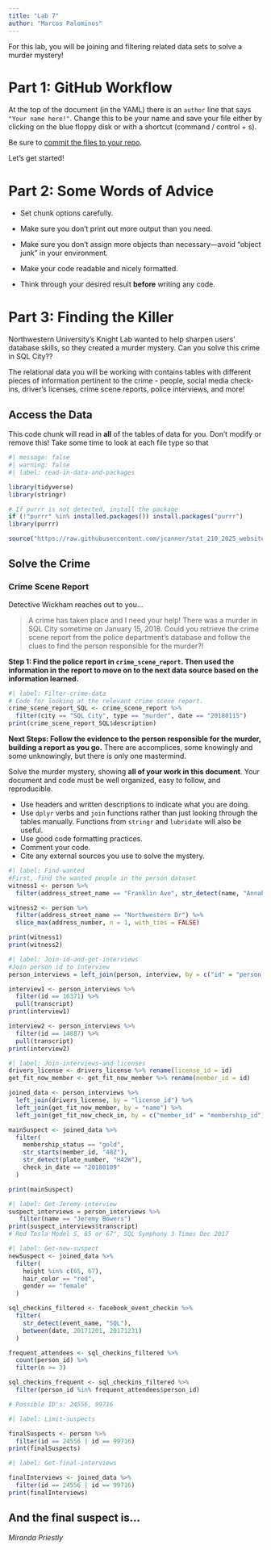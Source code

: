 ```yaml
---
title: "Lab 7"
author: "Marcos Palominos"
---
```

For this lab, you will be joining and filtering related data sets to solve a murder mystery!

# Part 1: GitHub Workflow

At the top of the document (in the YAML) there is an `author` line that says 
`"Your name here!"`. Change this to be your name and save your file either by
clicking on the blue floppy disk or with a shortcut (command / control + s). 

Be sure to [commit the files to your repo](https://happygitwithr.com/existing-github-first#stage-and-commit). 

Let's get started!


# Part 2: Some Words of Advice

-   Set chunk options carefully.

-   Make sure you don't print out more output than you need.

-   Make sure you don't assign more objects than necessary---avoid "object junk"
in your environment.

-   Make your code readable and nicely formatted.

-   Think through your desired result **before** writing any code.

# Part 3: Finding the Killer

Northwestern University's Knight Lab wanted to help sharpen users' database
skills, so they created a murder mystery. Can you solve this crime in SQL City??

The relational data you will be working with contains tables with different
pieces of information pertinent to the crime - people, social media check-ins,
driver's licenses, crime scene reports, police interviews, and more!


## Access the Data

This code chunk will read in **all** of the tables of data for you. Don't modify or
remove this! Take some time to look at each file type so that 



```r
#| message: false
#| warning: false
#| label: read-in-data-and-packages

library(tidyverse)
library(stringr)

# If purrr is not detected, install the package
if (!"purrr" %in% installed.packages()) install.packages("purrr")
library(purrr)

source("https://raw.githubusercontent.com/jcanner/stat_210_2025_website/main/labs/instructions/lab-7-setup.R")
```

## Solve the Crime

### Crime Scene Report

Detective Wickham reaches out to you...

> A crime has taken place and I need your help! There was a murder in SQL City sometime on January 15, 2018. Could you retrieve the crime scene report from the police department’s database and follow the clues to find the person responsible for the murder?!


**Step 1: Find the police report in `crime_scene_report`. Then used the information in the report to move on to the next data source based on the information learned.**

```r
#| label: Filter-crime-data
# Code for looking at the relevant crime scene report.
crime_scene_report_SQL <- crime_scene_report %>%
  filter(city == "SQL City", type == "murder", date == "20180115")
print(crime_scene_report_SQL$description)
```




**Next Steps: Follow the evidence to the person responsible for the murder, building a report as you go.**
There are accomplices, some knowingly and some unknowingly, but there is only one mastermind.


Solve the murder mystery, showing **all of your work in this document**. Your
document and code must be well organized, easy to follow, and reproducible.

+ Use headers and written descriptions to indicate what you are doing.
+ Use `dplyr` verbs and `join` functions rather than just looking through the
tables manually. Functions from `stringr` and `lubridate` will also be useful.
+ Use good code formatting practices.
+ Comment your code.
+ Cite any external sources you use to solve the mystery.

```r
#| label: Find-wanted
#First, find the wanted people in the person dataset
witness1 <- person %>%
  filter(address_street_name == "Franklin Ave", str_detect(name, "Annabel"))

witness2 <- person %>%
  filter(address_street_name == "Northwestern Dr") %>%
  slice_max(address_number, n = 1, with_ties = FALSE)

print(witness1)
print(witness2)
```

```r
#| label: Join-id-and-get-interviews
#Join person id to interview
person_interviews = left_join(person, interview, by = c("id" = "person_id"))

interview1 <- person_interviews %>%
  filter(id == 16371) %>%
  pull(transcript)
print(interview1)

interview2 <- person_interviews %>%
  filter(id == 14887) %>%
  pull(transcript)
print(interview2)
```



```r
#| label: Join-interviews-and-licenses
drivers_license <- drivers_license %>% rename(license_id = id)
get_fit_now_member <- get_fit_now_member %>% rename(member_id = id)

joined_data <- person_interviews %>%
  left_join(drivers_license, by = "license_id") %>%
  left_join(get_fit_now_member, by = "name") %>%
  left_join(get_fit_now_check_in, by = c("member_id" = "membership_id"))

mainSuspect <- joined_data %>%
  filter(
    membership_status == "gold",
    str_starts(member_id, "48Z"),
    str_detect(plate_number, "H42W"),
    check_in_date == "20180109"
  )

print(mainSuspect)
```



```r
#| label: Get-Jeremy-interview
suspect_interviews = person_interviews %>%
   filter(name == "Jeremy Bowers")
print(suspect_interviews$transcript)
# Red Tesla Model S, 65 or 67", SQL Symphony 3 Times Dec 2017
```

```r
#| label: Get-new-suspect
newSuspect <- joined_data %>%
  filter(
    height %in% c(65, 67),
    hair_color == "red",
    gender == "female"
  )

sql_checkins_filtered <- facebook_event_checkin %>%
  filter(
    str_detect(event_name, "SQL"),
    between(date, 20171201, 20171231)
  )

frequent_attendees <- sql_checkins_filtered %>%
  count(person_id) %>%
  filter(n >= 3)

sql_checkins_frequent <- sql_checkins_filtered %>%
  filter(person_id %in% frequent_attendees$person_id)

# Possible ID's: 24556, 99716

```

```r
#| label: Limit-suspects

finalSuspects <- person %>%
  filter(id == 24556 | id == 99716)
print(finalSuspects)
```


```r
#| label: Get-final-interviews

finalInterviews <- joined_data %>%
  filter(id == 24556 | id == 99716)
print(finalInterviews)
```


::: callout-note
## And the final suspect is...

*Miranda Priestly*
:::
